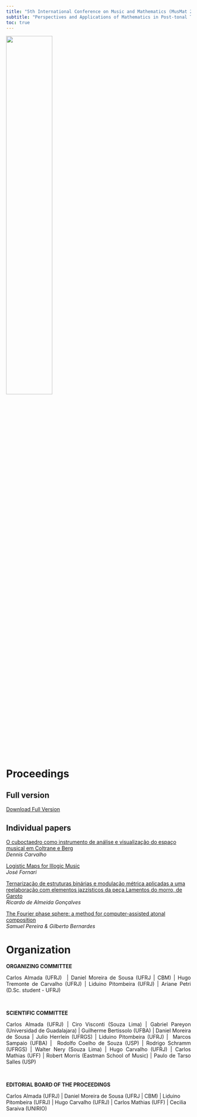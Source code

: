```yaml
---
title: "5th International Conference on Music and Mathematics (MusMat 2020)"
subtitle: "Perspectives and Applications of Mathematics in Post-tonal Theories («Homage to Jamary Oliveira») <br> December 08 to 12, 2020 (Online Edition)"
toc: true
---
```


![](2020-banner.jpg){width=50% fig-align="center"}

# Proceedings
## Full version
[Download Full Version](Anais_V_MusMat_2020-1.pdf)

## Individual papers

[O cuboctaedro como instrumento de análise e visualização do espaço musical em Coltrane e Berg](Carvalho_MusMat5.pdf) <br>
<em>Dennis Carvalho</em>

[Logistic Maps for Illogic Music](Fornari_MusMat5.pdf) <br>
<em>José Fornari</em>

[Ternarização de estruturas binárias e modulação métrica aplicadas a uma reelaboração com elementos jazzísticos da peça Lamentos do morro, de Garoto](Goncalves_MusMat5.pdf) <br>
<em>Ricardo de Almeida Gonçalves</em>

[The Fourier phase sphere: a method for computer-assisted atonal composition](PereiraBernardes_MusMat5.pdf) <br>
<em>Samuel Pereira &amp; Gilberto Bernardes</em>

# Organization
<p style="text-align: justify;"><b>ORGANIZING COMMITTEE</b></p>
<p style="text-align: justify;">Carlos Almada (UFRJ)  | Daniel Moreira de Sousa (UFRJ | CBM) | Hugo Tremonte de Carvalho (UFRJ) | Liduino Pitombeira (UFRJ) | Ariane Petri (D.Sc. student - UFRJ)</p>
&nbsp;
<p style="text-align: justify;"><strong>SCIENTIFIC COMMITTEE</strong></p>
<p style="text-align: justify;">Carlos Almada (UFRJ) | Ciro Visconti (Souza Lima) | Gabriel Pareyon (Universidad de Guadalajara) | Guilherme Bertissolo (UFBA) | Daniel Moreira de Sousa | Julio Herrlein (UFRGS) | Liduino Pitombeira (UFRJ) |  Marcos Sampaio (UFBA) |  Rodolfo Coelho de Souza (USP) | Rodrigo Schramm (UFRGS) | Walter Nery (Souza Lima) | Hugo Carvalho (UFRJ) | Carlos Mathias (UFF) | Robert Morris (Eastman School of Music) | Paulo de Tarso Salles (USP)</p>
&nbsp;
<p style="text-align: justify;"><b>EDITORIAL BOARD OF THE PROCEEDINGS</b></p>
Carlos Almada (UFRJ) | Daniel Moreira de Sousa (UFRJ | CBM) | Liduino Pitombeira (UFRJ) | Hugo Carvalho (UFRJ) | Carlos Mathias (UFF) | Cecilia Saraiva (UNIRIO)